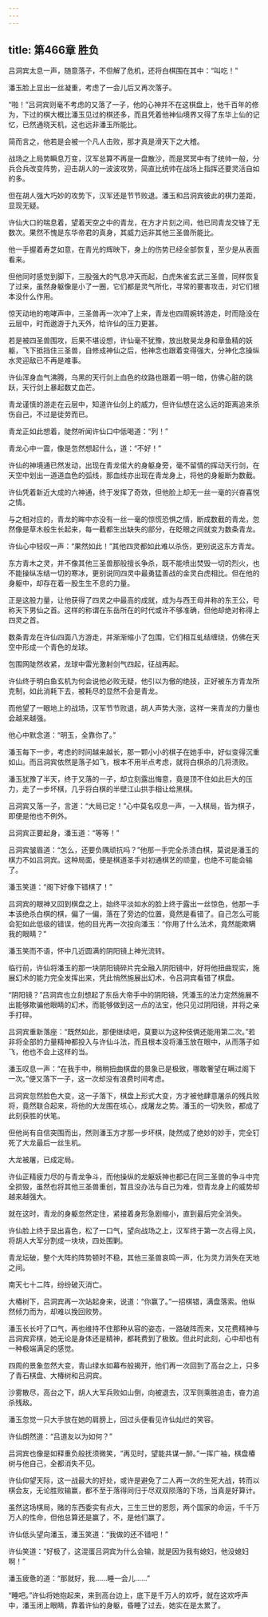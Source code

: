 ```yaml
---
---
---
```

title: 第466章 胜负
---





吕洞宾太息一声，随意落子，不但解了危机，还将白棋围在其中：“叫吃！”

潘玉脸上显出一丝凝重，考虑了一会儿后又再次落子。

“啪！”吕洞宾则毫不考虑的又落了一子，他的心神并不在这棋盘上，他千百年的修为，下过的棋大概比潘玉见过的棋还多，而且凭着他神仙境界又得了东华上仙的记忆，已然通晓天机，这也远非潘玉所能比。

简而言之，他若是会被一个凡人击败，那才真是滑天下之大稽。

战场之上局势瞬息万变，汉军总算不再是一盘散沙，而是冥冥中有了统帅一般，分兵合兵改变阵势，迎击胡人的一波波攻势，简直比统帅在战场上指挥还要灵活自如的多。

但在胡人强大巧妙的攻势下，汉军还是节节败退。潘玉和吕洞宾彼此的棋力差距，显现无疑。

许仙大口的喘息着，望着天空之中的青龙，在方才片刻之间，他已同青龙交锋了无数次。果然不愧是东华帝君的真身，其威力远非其他三圣兽所能比。

他一手握着寿芝如意，在青光的辉映下，身上的伤势已经全部恢复，至少是从表面看来。

但他同时感觉到脚下，三股强大的气息冲天而起，白虎朱雀玄武三圣兽，同样恢复了过来，虽然身躯像是小了一圈，它们都是灵气所化，寻常的要害攻击，对它们根本没什么作用。

惊天动地的咆哮声中，三圣兽再一次冲了上来，青龙也四周婉转游走，时而隐没在云层中，时而遨游于九天外，给许仙的压力更甚。

若是被四圣兽围攻，后果不堪设想，许仙毫不犹豫，放出敖昊龙身和章鱼精的妖躯，飞下抵挡住三圣兽，自修成神仙之后，他神念也跟着变得强大，分神化念操纵水灵迎敌已不再是难事。

许仙浑身血气沸腾，乌黑的天行剑上血色的纹路也跟着一明一暗，仿佛心脏的跳跃，天行剑上暴起数丈血芒。

青龙谨慎的游走在云层中，知道许仙剑上的威力，但许仙想在这么远的距离追来杀伤自己，不过是徒劳而已。

青龙正如此想着，陡然听闻许仙口中低喝道：“列！”

青龙心中一震，像是忽然想起什么，道：“不好！”

许仙的神境通已然发动，出现在青龙偌大的身躯身旁，毫不留情的挥动天行剑，在天空中划出一道道血色的弧线，那血线亦出现在青龙身上，将他的身躯断为数截。

许仙凭着新近大成的六神通，终于发挥了奇效，但他脸上却无一丝一毫的兴奋喜悦之情。

与之相对应的，青龙的眸中亦没有一丝一毫的惊慌恐惧之情，断成数截的青龙，忽然像是草木般生长起来，每一截都生出缺失的部分，在眨眼之间就变为数条青龙。

许仙心中轻叹一声：“果然如此！”其他四灵都如此难以杀伤，更别说这东方青龙。

东方青木之灵，并不像其他三圣兽那般擅长争杀，既不能喷出焚毁一切的烈火，也不能操纵冻结一切的寒冰，更别说同四灵中最勇猛善战的金灵白虎相比。但在他的身躯中，却存在着一股生生不息的力量。

正是这股力量，让他获得了四灵之中最高的成就，成为与西王母并称的东王公，号称天下男仙之首。这样的称谓在东岳所在的时代或许不够准确，但他却绝对称得上四灵之首。

数条青龙在许仙四面八方游走，并渐渐缩小了包围，它们相互虬结缠绕，仿佛在天空中形成一个青色的龙球。

包围网陡然收紧，龙球中雷光激射剑气四起，征战再起。

许仙终于明白鱼玄机为何会说他必败无疑，他引以为傲的绝技，正好被东方青龙所克制，如此消耗下去，被耗尽的显然不会是青龙。

而他望了一眼地上的战场，汉军节节败退，胡人声势大涨，这样一来青龙的力量也会越来越强。

他心中默念道：“明玉，全靠你了。”

潘玉每下一步，考虑的时间越来越长，那一颗小小的棋子在她手中，好似变得沉重如山。而吕洞宾依然是落子如飞，根本不用半点考虑，就将白棋杀的几将溃败。

潘玉犹豫了半天，终于又落的一子，却立刻露出悔意，竟是顶不住如此巨大的压力，走了一步坏棋，几乎将白棋的半壁江山拱手相让给黑棋。

吕洞宾又落一子，言道：“大局已定！”心中莫名叹息一声，一入棋局，皆为棋子，即便是他也不例外。

吕洞宾正要起身，潘玉道：“等等！”

吕洞宾皱眉道：“怎么，还要负隅顽抗吗？”他那一手完全杀溃白棋，莫说是潘玉的棋力不如吕洞宾。这种局面，便是棋道圣手对初通棋艺的顽童，也绝不可能会输了。

潘玉笑道：“阁下好像下错棋了！”

吕洞宾的眼神又回到棋盘之上，始终平淡如水的脸上终于露出一丝惊色，他那一手本该绝杀白棋的棋，偏了一偏，落在了旁边的位置，竟然是看错了。自己怎么可能会犯如此低级的错误，他的目光再一次投向潘玉：“你用了什么法术，竟然能欺瞒我的眼睛？”

潘玉笑而不语，怀中几近圆满的阴阳镜上神光流转。

临行前，许仙将潘玉的那一块阴阳镜碎片完全融入阴阳镜中，好将他扭曲现实，施展幻术的能力完全发挥出来，凭此悄然施展出幻术，令吕洞宾看错了棋盘。

“阴阳镜？”吕洞宾也立刻想起了东岳大帝手中的阴阳镜，凭潘玉的法力定然施展不出能够欺骗他眼睛的幻术，而能够做到这一点的法宝，他只见过阴阳镜，并将之亲手打碎。

吕洞宾重新落座：“既然如此，那便继续吧，莫要以为这种伎俩还能用第二次。”若非将全部的力量精神都投入与许仙斗法，而且根本没将潘玉放在眼中，从而落子如飞，他也不会上这样的当。

潘玉叹息一声：“在我手中，稍稍扭曲棋盘的景象已是极致，哪敢奢望在瞒过阁下一次。”便又落下一子，这一次却没有浪费时间考虑。

吕洞宾忽然脸色大变，这一子落下，棋盘上形式大变，方才被他肆意屠杀的残兵败将，竟然联合起来，将他的大龙围在垓心，成屠龙之势。潘玉的一切失败，都成了此刻获胜的伏笔。

但他尚有自信突围而出，然则潘玉方才那一步坏棋，陡然成了绝妙的妙手，完全钉死了大龙最后一丝生机。

大龙被屠，已成定局。

许仙正精疲力尽的与青龙争斗，而他操纵的龙躯妖神也都已在同三圣兽的争斗中完全损毁，虽然也将其他三圣兽重创，暂且没办法与自己为难，但青龙身上的威势却越来越强大。

就在这时，青龙的身躯忽然定住，紧接着身形急剧缩小，直到最后完全消失。

许仙脸上终于显出喜色，松了一口气，望向战场之上，汉军终于第一次占得上风，将胡人大军分割成一块块，四处围剿。

青龙坛破，整个大阵的阵势顿时不稳，其他三圣兽哀鸣一声，化为灵力消失在天地之间。

南天七十二阵，纷纷破灭消亡。

大椿树下，吕洞宾再一次站起身来，说道：“你赢了。”一招棋错，满盘落索。他纵然倾力而为，却难以挽回败势。

潘玉长长吁了口气，再也维持不住那种从容的姿态，一路破阵而来，又花费精神与吕洞宾弈棋，她无论是身体还是精神，都耗费到了极致。但此时此刻，心中却也有一种极端满足的感觉。

四周的景象忽然大变，青山绿水如幕布般揭开，他们再一次回到了高台之上，只多了青石棋盘、大椿树和吕洞宾。

沙雾散尽，高台之下，胡人大军兵败如山倒，向被退去，汉军则乘胜追击，奋力追杀残敌。

潘玉忽觉一只大手放在她的肩膀上，回过头便看见许仙灿烂的笑容。

许仙朗然道：“吕道友以为如何？”

吕洞宾也像是如释重负般抚须微笑，“再见时，望能共谋一醉。”一挥广袖，棋盘椿树与他自己，全都消失不见。

许仙仰望天际，这一战最大的好处，或许是避免了二人再一次的生死大战，转而以棋会友，无论胜败输赢，都不至于落得同归于尽双双陨落的下场，当真是好算计。

虽然这场棋局，赌的东西委实有点大，三生三世的恩怨，两个国家的命运，千千万万人的性命，但他总算还是赢了，不，是他们赢了。

许仙低头望向潘玉，潘玉笑道：“我做的还不错吧！”

许仙笑道：“好极了，这混蛋吕洞宾为什么会输，就是因为我有媳妇，他没媳妇啊！”

潘玉疲惫的道：“那就好，我……睡一会儿……”

“睡吧。”许仙将她抱起来，来到高台边上，底下是千万人的欢呼，就在这欢呼声中，潘玉闭上眼睛，靠着许仙的身躯，昏睡了过去，她实在是太累了。